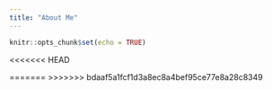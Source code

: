 ```yaml
---
title: "About Me"
---
```



```r
knitr::opts_chunk$set(echo = TRUE)
```
<<<<<<< HEAD

=======
>>>>>>> bdaaf5a1fcf1d3a8ec8a4bef95ce77e8a28c8349
